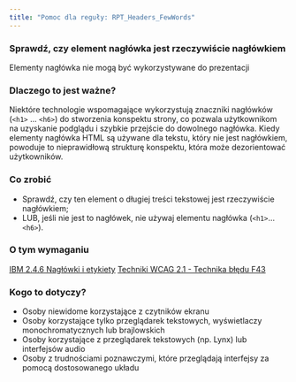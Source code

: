 ```yaml
---
title: "Pomoc dla reguły: RPT_Headers_FewWords"
---
```


<div className="toolHelp">
<Row>
<Column colLg={16} colMd={8} colSm={4} className="toolHead">

### Sprawdź, czy element nagłówka jest rzeczywiście nagłówkiem

<div id="locLevel"></div>

Elementy nagłówka nie mogą być wykorzystywane do prezentacji

</Column>
</Row>
<Row>
<Column colLg={11} colMd={5} colSm={4} className="toolMain">

### Dlaczego to jest ważne?

Niektóre technologie wspomagające wykorzystują znaczniki nagłówków (`<h1>` ... `<h6>`) do stworzenia konspektu strony, co pozwala użytkownikom na uzyskanie podglądu i szybkie przejście do dowolnego nagłówka. Kiedy elementy nagłówka HTML są używane dla tekstu, który nie jest nagłówkiem, powoduje to nieprawidłową strukturę konspektu, która może dezorientować użytkowników.


<div id="locSnippet"></div>

### Co zrobić

 * Sprawdź, czy ten element o długiej treści tekstowej jest rzeczywiście nagłówkiem;
 * LUB, jeśli nie jest to nagłówek, nie używaj elementu nagłówka (`<h1>`... `<h6>`).
 
</Column>
<Column colLg={5} colMd={3} colSm={4} className="toolLeft">

### O tym wymaganiu

[IBM 2.4.6 Nagłówki i etykiety](http://www.ibm.com/able/guidelines/ci162/info_and_relationships.html)
[Techniki WCAG 2.1 - Technika błędu F43](https://www.w3.org/WAI/WCAG21/Techniques/failures/F43)

### Kogo to dotyczy?

 * Osoby niewidome korzystające z czytników ekranu
 * Osoby korzystające tylko przeglądarek tekstowych, wyświetlaczy monochromatycznych lub brajlowskich
 * Osoby korzystające z przeglądarek tekstowych (np. Lynx) lub interfejsów audio
 * Osoby z trudnościami poznawczymi, które przeglądają interfejsy za pomocą dostosowanego układu

</Column>
</Row>
</div>

